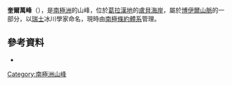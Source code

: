 {{coord|67|23|S|66|39|W|display=title}}

'''奎爾萬峰'''（{{lang-en|Quervain Peak}}），是[[南極洲|南極洲]]的山峰，位於[[葛拉漢地|葛拉漢地]]的[[盧貝海岸|盧貝海岸]]，屬於[[博伊爾山脈|博伊爾山脈]]的一部分，以[[瑞士|瑞士]]冰川學家命名，現時由[[南極條約體系|南極條約體系]]管理。

==參考資料==
*{{gnis|id=12265}}

{{DEFAULTSORT:Quervain Peak}}
[[Category:南極洲山峰|Category:南極洲山峰]]


{{LoubetCoast-geo-stub}}